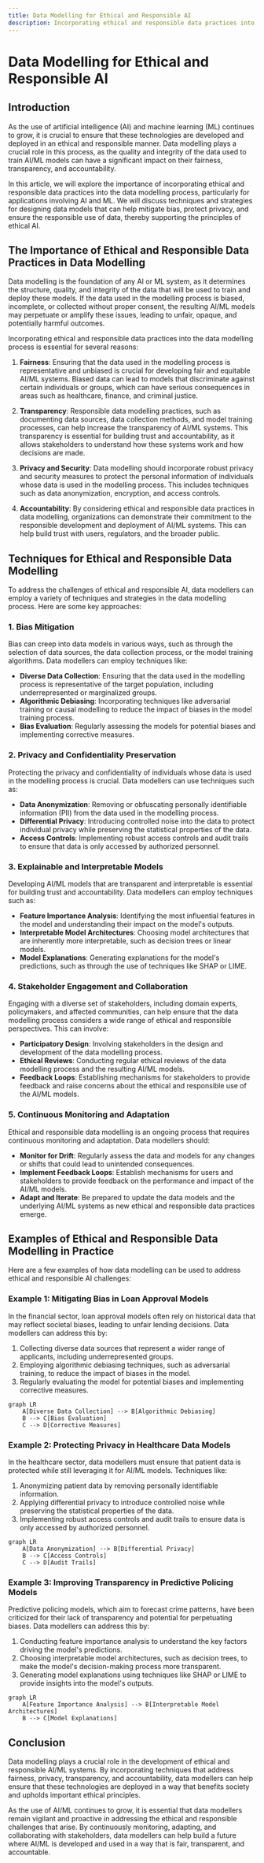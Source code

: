 ```yaml
---
title: Data Modelling for Ethical and Responsible AI
description: Incorporating ethical and responsible data practices into data modelling
---
```


# Data Modelling for Ethical and Responsible AI

## Introduction

As the use of artificial intelligence (AI) and machine learning (ML) continues to grow, it is crucial to ensure that these technologies are developed and deployed in an ethical and responsible manner. Data modelling plays a crucial role in this process, as the quality and integrity of the data used to train AI/ML models can have a significant impact on their fairness, transparency, and accountability.

In this article, we will explore the importance of incorporating ethical and responsible data practices into the data modelling process, particularly for applications involving AI and ML. We will discuss techniques and strategies for designing data models that can help mitigate bias, protect privacy, and ensure the responsible use of data, thereby supporting the principles of ethical AI.

## The Importance of Ethical and Responsible Data Practices in Data Modelling

Data modelling is the foundation of any AI or ML system, as it determines the structure, quality, and integrity of the data that will be used to train and deploy these models. If the data used in the modelling process is biased, incomplete, or collected without proper consent, the resulting AI/ML models may perpetuate or amplify these issues, leading to unfair, opaque, and potentially harmful outcomes.

Incorporating ethical and responsible data practices into the data modelling process is essential for several reasons:

1. **Fairness**: Ensuring that the data used in the modelling process is representative and unbiased is crucial for developing fair and equitable AI/ML systems. Biased data can lead to models that discriminate against certain individuals or groups, which can have serious consequences in areas such as healthcare, finance, and criminal justice.

2. **Transparency**: Responsible data modelling practices, such as documenting data sources, data collection methods, and model training processes, can help increase the transparency of AI/ML systems. This transparency is essential for building trust and accountability, as it allows stakeholders to understand how these systems work and how decisions are made.

3. **Privacy and Security**: Data modelling should incorporate robust privacy and security measures to protect the personal information of individuals whose data is used in the modelling process. This includes techniques such as data anonymization, encryption, and access controls.

4. **Accountability**: By considering ethical and responsible data practices in data modelling, organizations can demonstrate their commitment to the responsible development and deployment of AI/ML systems. This can help build trust with users, regulators, and the broader public.

## Techniques for Ethical and Responsible Data Modelling

To address the challenges of ethical and responsible AI, data modellers can employ a variety of techniques and strategies in the data modelling process. Here are some key approaches:

### 1. Bias Mitigation

Bias can creep into data models in various ways, such as through the selection of data sources, the data collection process, or the model training algorithms. Data modellers can employ techniques like:

- **Diverse Data Collection**: Ensuring that the data used in the modelling process is representative of the target population, including underrepresented or marginalized groups.
- **Algorithmic Debiasing**: Incorporating techniques like adversarial training or causal modelling to reduce the impact of biases in the model training process.
- **Bias Evaluation**: Regularly assessing the models for potential biases and implementing corrective measures.

### 2. Privacy and Confidentiality Preservation

Protecting the privacy and confidentiality of individuals whose data is used in the modelling process is crucial. Data modellers can use techniques such as:

- **Data Anonymization**: Removing or obfuscating personally identifiable information (PII) from the data used in the modelling process.
- **Differential Privacy**: Introducing controlled noise into the data to protect individual privacy while preserving the statistical properties of the data.
- **Access Controls**: Implementing robust access controls and audit trails to ensure that data is only accessed by authorized personnel.

### 3. Explainable and Interpretable Models

Developing AI/ML models that are transparent and interpretable is essential for building trust and accountability. Data modellers can employ techniques such as:

- **Feature Importance Analysis**: Identifying the most influential features in the model and understanding their impact on the model's outputs.
- **Interpretable Model Architectures**: Choosing model architectures that are inherently more interpretable, such as decision trees or linear models.
- **Model Explanations**: Generating explanations for the model's predictions, such as through the use of techniques like SHAP or LIME.

### 4. Stakeholder Engagement and Collaboration

Engaging with a diverse set of stakeholders, including domain experts, policymakers, and affected communities, can help ensure that the data modelling process considers a wide range of ethical and responsible perspectives. This can involve:

- **Participatory Design**: Involving stakeholders in the design and development of the data modelling process.
- **Ethical Reviews**: Conducting regular ethical reviews of the data modelling process and the resulting AI/ML models.
- **Feedback Loops**: Establishing mechanisms for stakeholders to provide feedback and raise concerns about the ethical and responsible use of the AI/ML models.

### 5. Continuous Monitoring and Adaptation

Ethical and responsible data modelling is an ongoing process that requires continuous monitoring and adaptation. Data modellers should:

- **Monitor for Drift**: Regularly assess the data and models for any changes or shifts that could lead to unintended consequences.
- **Implement Feedback Loops**: Establish mechanisms for users and stakeholders to provide feedback on the performance and impact of the AI/ML models.
- **Adapt and Iterate**: Be prepared to update the data models and the underlying AI/ML systems as new ethical and responsible data practices emerge.

## Examples of Ethical and Responsible Data Modelling in Practice

Here are a few examples of how data modelling can be used to address ethical and responsible AI challenges:

### Example 1: Mitigating Bias in Loan Approval Models

In the financial sector, loan approval models often rely on historical data that may reflect societal biases, leading to unfair lending decisions. Data modellers can address this by:

1. Collecting diverse data sources that represent a wider range of applicants, including underrepresented groups.
2. Employing algorithmic debiasing techniques, such as adversarial training, to reduce the impact of biases in the model.
3. Regularly evaluating the model for potential biases and implementing corrective measures.

```mermaid
graph LR
    A[Diverse Data Collection] --> B[Algorithmic Debiasing]
    B --> C[Bias Evaluation]
    C --> D[Corrective Measures]
```

### Example 2: Protecting Privacy in Healthcare Data Models

In the healthcare sector, data modellers must ensure that patient data is protected while still leveraging it for AI/ML models. Techniques like:

1. Anonymizing patient data by removing personally identifiable information.
2. Applying differential privacy to introduce controlled noise while preserving the statistical properties of the data.
3. Implementing robust access controls and audit trails to ensure data is only accessed by authorized personnel.

```mermaid
graph LR
    A[Data Anonymization] --> B[Differential Privacy]
    B --> C[Access Controls]
    C --> D[Audit Trails]
```

### Example 3: Improving Transparency in Predictive Policing Models

Predictive policing models, which aim to forecast crime patterns, have been criticized for their lack of transparency and potential for perpetuating biases. Data modellers can address this by:

1. Conducting feature importance analysis to understand the key factors driving the model's predictions.
2. Choosing interpretable model architectures, such as decision trees, to make the model's decision-making process more transparent.
3. Generating model explanations using techniques like SHAP or LIME to provide insights into the model's outputs.

```mermaid
graph LR
    A[Feature Importance Analysis] --> B[Interpretable Model Architectures]
    B --> C[Model Explanations]
```

## Conclusion

Data modelling plays a crucial role in the development of ethical and responsible AI/ML systems. By incorporating techniques that address fairness, privacy, transparency, and accountability, data modellers can help ensure that these technologies are deployed in a way that benefits society and upholds important ethical principles.

As the use of AI/ML continues to grow, it is essential that data modellers remain vigilant and proactive in addressing the ethical and responsible challenges that arise. By continuously monitoring, adapting, and collaborating with stakeholders, data modellers can help build a future where AI/ML is developed and used in a way that is fair, transparent, and accountable.